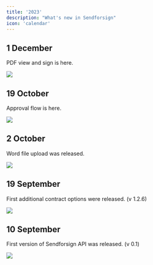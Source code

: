 ```yaml
---
title: '2023'
description: "What's new in Sendforsign"
icon: 'calendar'
---
```


## 1 December

PDF view and sign is here.

<Frame caption="PDF view and sign is here">

  <img src="https://framerusercontent.com/images/yZDPtNlUra5hbkqkQmV7Vt9eCMo.png" />

</Frame>

## 19 October

Approval flow is here.

<Frame caption="Approval flow is here">

  <img src="https://framerusercontent.com/images/YNrN1oLdoogF7pBogBZBBawKI.png" />

</Frame>

## 2 October

Word file upload was released.

<Frame caption="Word file upload was released">

  <img src="https://framerusercontent.com/images/LKPGsB8uISksiAO51H3vji9Ss4w.png" />

</Frame>

## 19 September

First additional contract options were released. (v 1.2.6)

<Frame caption="First additional contract options were released">

  <img src="https://framerusercontent.com/images/kwrgUK040o4wgbCUlm0VOQOyrbI.png" />

</Frame>

## 10 September

First version of Sendforsign API was released. (v 0.1)

<Frame caption="First version of Sendforsign API was released">

  <img src="https://framerusercontent.com/images/L6xvCx4K54KXTxdZIlf6AElmbg.png" />

</Frame>

